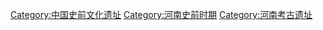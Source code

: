 [[Category:中国史前文化遗址|Category:中国史前文化遗址]]
[[Category:河南史前时期|Category:河南史前时期]]
[[Category:河南考古遗址|Category:河南考古遗址]]